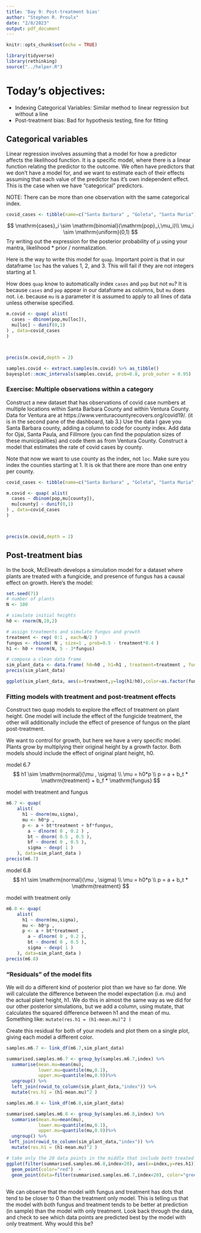 ```yaml
---
title: 'Day 9: Post-treatment bias'
author: "Stephen R. Proulx"
date: "2/8/2023"
output: pdf_document
---
```


```r
knitr::opts_chunk$set(echo = TRUE)

library(tidyverse)
library(rethinking)
source("../helper.R")

```

# Today's objectives:  

* Indexing Categorical Variables: Similar method to linear regression but without a line      
* Post-treatment bias: Bad for hypothesis testing, fine for fitting

 


## Categorical variables
Linear regression involves assuming that a model for how a predictor affects the likelihood function. It is a specific model, where there is a linear function relating the predictor to the outcome. We often have predictors that we don't have a model for, and we want to estimate each of their effects assuming that each value of the predictor has it's own independent effect. This is the case when we have "categorical" predictors.


NOTE: There can be more than one observation with the same categorical index.  
```r
 

covid_cases <- tibble(name=c("Santa Barbara" , "Goleta", "Santa Maria"), loc=c(1,2,3), pop=c(92100,31100,107000) , cases=c(14721,5079,22741))


```



$$
\mathrm{cases}_i \sim \mathrm{binomial}(\mathrm{pop}_i,\mu_i)\\
\mu_i \sim \mathrm{uniform}(0,1)
$$
Try writing out the expression for the posterior probability of $\mu$ using your mantra, likelihood * prior / normalization.


Here is the way to write this model for `quap`. Important point is that in our dataframe `loc` has the values 1, 2, and 3. This will fail if they are not integers starting at 1.

How does `quap` know to automatically index `cases` and `pop` but not `mu`? It is because `cases` and `pop` appear in our dataframe as columns, but `mu` does not. i.e. because `mu` is a parameter it is assumed to apply to all lines of data unless otherwise specified. 
```r
m.covid <- quap( alist(
  cases ~ dbinom(pop,mu[loc]),
  mu[loc] ~ dunif(0,1)
) , data=covid_cases 
)



precis(m.covid,depth = 2)
```


```r
samples.covid <- extract.samples(m.covid) %>% as_tibble()
bayesplot::mcmc_intervals(samples.covid, prob=0.8, prob_outer = 0.95)
```
 
### Exercise: Multiple observations within a category
Construct a new dataset that has observations of covid case numbers at multiple locations within Santa Barbara County and within Ventura County. Data for Ventura are at https://www.venturacountyrecovers.org/covid19/. (it is in the second pane of the dashboard, tab 3.) Use the data I gave you Santa Barbara county, adding a column to code for county index. Add data for Ojai, Santa Paula, and Fillmore (you can find the population sizes of these municipalities) and code them as from Ventura County. Construct a model that estimates the rate of covid cases by county. 

Note that now we want to use county as the index, not `loc`. Make sure you index the counties starting at 1. It is ok that there are more than one entry per county. 


```r
 

covid_cases <- tibble(name=c("Santa Barbara" , "Goleta", "Santa Maria","O","SP","F"), loc=c(1,2,3,1,2,3), pop=c(92100,31100,107000,20379,33751,18731) , cases=c(14721,5079,22741,3638,12180,6913),county=c(1,1,1,2,2,2))


```

```r
m.covid <- quap( alist(
  cases ~ dbinom(pop,mu[county]),
  mu[county] ~ dunif(0,1)
) , data=covid_cases 
)



precis(m.covid,depth = 2)
```

## Post-treatment bias
In the book, McElreath develops a simulation model for a dataset where plants are treated with a fungicide, and presence of fungus has a causal effect on growth. Here's the model: 
```r
set.seed(71)
# number of plants
N <- 100

# simulate initial heights
h0 <- rnorm(N,10,2)

# assign treatments and simulate fungus and growth
treatment <- rep( 0:1 , each=N/2 )
fungus <- rbinom( N , size=1 , prob=0.5 - treatment*0.4 )
h1 <- h0 + rnorm(N, 5 - 3*fungus)

# compose a clean data frame
sim_plant_data <- data.frame( h0=h0 , h1=h1 , treatment=treatment , fungus=fungus )
precis(sim_plant_data)


```
```r
ggplot(sim_plant_data, aes(x=treatment,y=log(h1/h0),color=as.factor(fungus)))+geom_jitter(width=0.25,height=0)
```


### Fitting models with treatment and post-treatment effects
Construct two quap models to explore the effect of treatment on plant height. One model will include the effect of the fungicide treatment, the other will additionally include the effect of presence of fungus on the plant post-treatment. 

We want to control for growth, but here we have a very specific model. Plants grow by multiplying their original height by a growth factor. Both models should include the effect of original plant height, h0.

model 6.7
$$
h1 \sim \mathrm{normal}(\mu , \sigma) \\
\mu = h0*p \\
p = a + b_t * \mathrm{treatment} + b_f * \mathrm{fungus}
$$

model with treatment and fungus
```r
m6.7 <- quap(
    alist(
      h1 ~ dnorm(mu,sigma),
      mu <- h0*p ,
      p <- a + bt*treatment + bf*fungus,
        a ~ dlnorm( 0 , 0.2 ) ,
        bt ~ dnorm( 0.5 , 0.5 ),
        bf ~ dnorm( 0 , 0.5 ),
        sigma ~ dexp( 1 )
    ), data=sim_plant_data )
precis(m6.7)
```


model 6.8
$$
h1 \sim \mathrm{normal}(\mu , \sigma) \\
\mu = h0*p \\
p = a + b_t * \mathrm{treatment} 
$$

model with treatment only
```r
m6.8 <- quap(
    alist(
      h1 ~ dnorm(mu,sigma),
      mu <- h0*p ,
      p <- a + bt*treatment ,
        a ~ dlnorm( 0 , 0.2 ),
        bt ~ dnorm( 0 , 0.5 ),
        sigma ~ dexp( 1 )
    ), data=sim_plant_data )
precis(m6.8)


```


### "Residuals" of the model fits
We will do a different kind of posterior plot than we have so far done. We will calculate the difference between the model expectation (i.e. mu) and the actual plant height, h1. We do this in almost the same way as we did for our other posterior simulations, but we add a column, using mutate, that calculates the squared difference between h1 and the mean of mu. Something like: `mutate(res.h1 = (h1-mean.mu)^2 )`

Create this residual for both of your models and plot them on a single plot, giving each model a different color.

```r

samples.m6.7 <- link_df(m6.7,sim_plant_data)

summarised.samples.m6.7 <- group_by(samples.m6.7,index) %>%
  summarise(mean.mu=mean(mu),
            lower.mu=quantile(mu,0.1),
            upper.mu=quantile(mu,0.9))%>%
  ungroup() %>%
  left_join(rowid_to_column(sim_plant_data,"index")) %>%
  mutate(res.h1 = (h1-mean.mu)^2 )

```

```r
samples.m6.8 <- link_df(m6.8,sim_plant_data)

summarised.samples.m6.8 <- group_by(samples.m6.8,index) %>%
  summarise(mean.mu=mean(mu),
            lower.mu=quantile(mu,0.1),
            upper.mu=quantile(mu,0.9))%>%
  ungroup() %>%
 left_join(rowid_to_column(sim_plant_data,"index")) %>%
  mutate(res.h1 = (h1-mean.mu)^2 )
```


```r
# take only the 20 data points in the middle that include both treated and untreated plands so we can see what is going on more clearly.
ggplot(filter(summarised.samples.m6.8,index<20), aes(x=index,y=res.h1))+
  geom_point(color="red")  +
  geom_point(data=filter(summarised.samples.m6.7,index<20), color="green")
  
```

We can observe that the model with fungus and treatment has dots that tend to be closer to 0 than the treatment only model. This is telling us that the model with both fungus and treatment tends to be better at prediction (in sample) than the model with only treatment. Look back through the data, and check to see which data points are predicted best by the model with only treatment. Why would this be?
